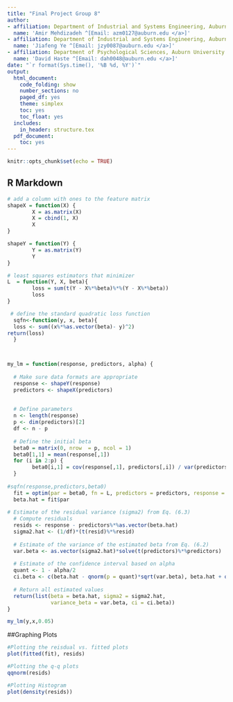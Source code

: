 ```yaml
---
title: "Final Project Group 8"
author:
- affiliation: Department of Industrial and Systems Engineering, Auburn University
  name: 'Amir Mehdizadeh ^[Email: azm0127@auburn.edu </a>]'
- affiliation: Department of Industrial and Systems Engineering, Auburn University
  name: 'Jiafeng Ye ^[Email: jzy0087@auburn.edu </a>]'
- affiliation: Department of Psychological Sciences, Auburn University
  name: 'David Haste ^[Email: dah0048@auburn.edu </a>]'
date: "`r format(Sys.time(), '%B %d, %Y')`"
output:
  html_document:
    code_folding: show
    number_sections: no
    paged_df: yes
    theme: simplex
    toc: yes
    toc_float: yes
  includes:
    in_header: structure.tex
  pdf_document:
    toc: yes
---
```


```r
knitr::opts_chunk$set(echo = TRUE)
```

## R Markdown

```r

# add a column with ones to the feature matrix
shapeX = function(X) {
        X = as.matrix(X)
        X = cbind(1, X)
        X
}

shapeY = function(Y) {
        Y = as.matrix(Y)
        Y
}

# least squares estimators that minimizer
L  = function(Y, X, beta){  
        loss = sum(t(Y - X%*%beta)%*%(Y - X%*%beta))
        loss 
}

 # define the standard quadratic loss function
  sqfn<-function(y, x, beta){  
  loss <- sum((x%*%as.vector(beta)- y)^2)
return(loss) 
  }



my_lm = function(response, predictors, alpha) {
  
  # Make sure data formats are appropriate
  response <- shapeY(response)
  predictors <- shapeX(predictors)
  
  
  # Define parameters
  n <- length(response)
  p <- dim(predictors)[2]
  df <- n - p
  
  # Define the initial beta
  beta0 = matrix(0, nrow  = p, ncol = 1)
  beta0[1,1] = mean(response[,1])
  for (i in 2:p) {
        beta0[i,1] = cov(response[,1], predictors[,i]) / var(predictors[,i])
  }
    
#sqfn(response,predictors,beta0)
  fit = optim(par = beta0, fn = L, predictors = predictors, response = response)
  beta.hat = fit$par
  
# Estimate of the residual variance (sigma2) from Eq. (6.3)
  # Compute residuals
  resids <- response - predictors%*%as.vector(beta.hat) 
  sigma2.hat <- (1/df)*(t(resid)%*%resid)
  
  # Estimate of the variance of the estimated beta from Eq. (6.2)
  var.beta <- as.vector(sigma2.hat)*solve(t(predictors)%*%predictors)
  
  # Estimate of the confidence interval based on alpha
  quant <- 1 - alpha/2
  ci.beta <- c(beta.hat - qnorm(p = quant)*sqrt(var.beta), beta.hat + qnorm(p = quant)*sqrt(var.beta))
  
  # Return all estimated values
  return(list(beta = beta.hat, sigma2 = sigma2.hat, 
              variance_beta = var.beta, ci = ci.beta))
}
```

```r
my_lm(y,x,0.05)
```

##Graphing Plots
```r
#Plotting the reisdual vs. fitted plots
plot(fitted(fit), resids)

#Plotting the q-q plots
qqnorm(resids)

#Plotting Histogram
plot(density(resids))
```

